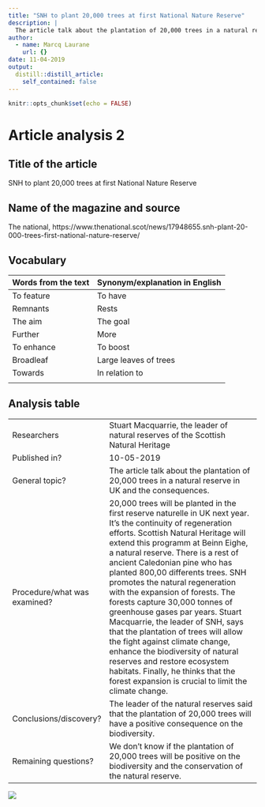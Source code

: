 ```yaml
---
title: "SNH to plant 20,000 trees at first National Nature Reserve"
description: |
  The article talk about the plantation of 20,000 trees in a natural reserve in UK.
author:
  - name: Marcq Laurane
    url: {}
date: 11-04-2019
output:
  distill::distill_article:
    self_contained: false
---
```


```r
knitr::opts_chunk$set(echo = FALSE)
```

# Article analysis 2 

## Title of the article 

SNH to plant 20,000 trees at first National Nature Reserve

## Name of the magazine and source

The national, https://www.thenational.scot/news/17948655.snh-plant-20-000-trees-first-national-nature-reserve/

## Vocabulary 

| Words from the text | Synonym/explanation in English |
| ------------------- | ------------------------------ |
| To feature    | To have                   |
| Remnants      | Rests
| The aim       | The goal |
| Further       | More |
| To enhance    | To boost |
| Broadleaf     | Large leaves of trees |
| Towards       | In relation to |
| 

## Analysis table 

|                              |                                                                     |
| ---------------------------- | ------------------------------------------------------------------- |
| Researchers                  | Stuart Macquarrie, the leader of natural reserves of the Scottish Natural Heritage                       |
| Published in?                | 10-05-2019                                                       |
| General topic?               | The article talk about the plantation of 20,000 trees in a natural reserve in UK and the consequences.                     |
| Procedure/what was examined? | 20,000 trees will be planted in the first reserve naturelle in UK next year. It's the continuity of regeneration efforts. Scottish Natural Heritage will extend this programm at Beinn Eighe, a natural reserve. There is a rest of ancient Caledonian pine who has planted 800,00 differents trees. SNH promotes the natural regeneration with the expansion of forests. The forests capture 30,000 tonnes of greenhouse gases par years. Stuart Macquarrie, the leader of SNH, says that the plantation of trees will allow the fight against climate change, enhance the biodiversity of natural reserves and restore ecosystem habitats. Finally, he thinks that the forest expansion is crucial to limit the climate change.  |
| Conclusions/discovery?       | The leader of the natural reserves said that the plantation of 20,000 trees will have a positive consequence on the biodiversity.      |
| Remaining questions?         | We don't know if the plantation of 20,000 trees will be positive on the biodiversity and the conservation of the natural reserve. |

![](foret-de-sequoias-ed9b83-0@1x.jpeg)
